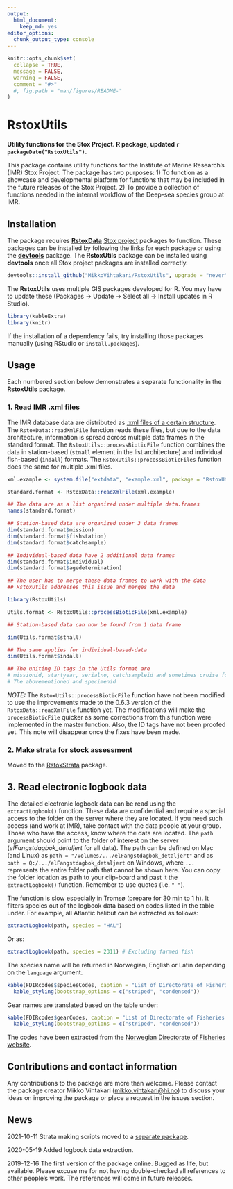 ```yaml
---
output: 
  html_document: 
    keep_md: yes
editor_options: 
  chunk_output_type: console
---
```


```r
knitr::opts_chunk$set(
  collapse = TRUE,
  message = FALSE, 
  warning = FALSE,
  comment = "#>"
  #, fig.path = "man/figures/README-"
)
```

# RstoxUtils
**Utility functions for the Stox Project. R package, updated `r packageDate("RstoxUtils")`.**

This package contains utility functions for the Institute of Marine Research's (IMR) Stox Project. The package has two purposes: 1) To function as a showcase and developmental platform for functions that may be included in the future releases of the Stox Project. 2) To provide a collection of functions needed in the internal workflow of the Deep-sea species group at IMR.

## Installation

The package requires [**RstoxData**](https://github.com/StoXProject/RstoxData/releases) [Stox project](https://github.com/StoXProject) packages to function. These packages can be installed by following the links for each package or using the [**devtools**](https://cran.r-project.org/web/packages/devtools/index.html) package. The **RstoxUtils** package can be installed using **devtools** once all Stox project packages are installed correctly. 

```r
devtools::install_github("MikkoVihtakari/RstoxUtils", upgrade = "never")
```

The **RstoxUtils** uses multiple GIS packages developed for R. You may have to update these (Packages -> Update -> Select all -> Install updates in R Studio). 

```r
library(kableExtra)
library(knitr)
```

If the installation of a dependency fails, try installing those packages manually (using RStudio or `install.packages`).

## Usage

Each numbered section below demonstrates a separate functionality in the **RstoxUtils** package. 

### 1. Read IMR .xml files

The IMR database data are distributed as [.xml files of a certain structure](https://confluence.imr.no/display/API/Biotic+V3+API+documentation). The `RstoxData::readXmlFile` function reads these files, but due to the data architecture, information is spread across multiple data frames in the standard format. The `RstoxUtils::processBioticFile` function combines the data in station-based (`stnall` element in the list architecture) and individual fish-based (`indall`) formats. The `RstoxUtils::processBioticFiles` function does the same for multiple .xml files.

```r
xml.example <- system.file("extdata", "example.xml", package = "RstoxUtils")

standard.format <- RstoxData::readXmlFile(xml.example)

## The data are as a list organized under multiple data.frames
names(standard.format)

## Station-based data are organized under 3 data frames
dim(standard.format$mission)
dim(standard.format$fishstation)
dim(standard.format$catchsample)

## Individual-based data have 2 additional data frames
dim(standard.format$individual)
dim(standard.format$agedetermination)

## The user has to merge these data frames to work with the data
## RstoxUtils addresses this issue and merges the data

library(RstoxUtils)

Utils.format <- RstoxUtils::processBioticFile(xml.example)

## Station-based data can now be found from 1 data frame

dim(Utils.format$stnall)

## The same applies for individual-based-data 
dim(Utils.format$indall)

## The uniting ID tags in the Utils format are
# missionid, startyear, serialno, catchsampleid and sometimes cruise for station based format
# The abovementioned and specimenid
```

*NOTE:* The `RstoxUtils::processBioticFile` function have not been modified to use the improvements made to the 0.6.3 version of the `RstoxData::readXmlFile` function yet. The modifications will make the `processBioticFile` quicker as some corrections from this function were implemented in the master function. Also, the ID tags have not been proofed yet. This note will disappear once the fixes have been made. 

### 2. Make strata for stock assessment

Moved to the [RstoxStrata](https://github.com/DeepWaterIMR/RstoxStrata) package. 

## 3. Read electronic logbook data

The detailed electronic logbook data can be read using the `extractLogbook()` function. These data are confidential and require a special access to the folder on the server where they are located. If you need such access (and work at IMR), take contact with the data people at your group. Those who have the access, know where the data are located. The `path` argument should point to the folder of interest on the server (*elFangstdagbok_detaljert* for all data). The path can be defined on Mac (and Linux) as `path = "/Volumes/.../elFangstdagbok_detaljert"` and as `path = Q:/.../elFangstdagbok_detaljert` on Windows, where `...` represents the entire folder path that cannot be shown here. You can copy the folder location as path to your clip-board and past it the `extractLogbook()` function. Remember to use quotes (i.e. `" "`).

The function is slow especially in Tromsø (prepare for 30 min to 1 h). It filters species out of the logbook data based on codes listed in the table under. For example, all Atlantic halibut can be extracted as follows:

```r
extractLogbook(path, species = "HAL")
```

Or as:

```r
extractLogbook(path, species = 2311) # Excluding farmed fish
```

The species name will be returned in Norwegian, English or Latin depending on the `language` argument.

```r
kable(FDIRcodes$speciesCodes, caption = "List of Directorate of Fisheries species codes. Use idNS or idFAO codes as species argument in the extractLogbook function.") %>%
  kable_styling(bootstrap_options = c("striped", "condensed"))
```

Gear names are translated based on the table under:

```r
kable(FDIRcodes$gearCodes, caption = "List of Directorate of Fisheries gear codes. The codes are automatically returned by the extractLogbook function replacing any manually reported gear information (REDSKAP column)") %>%
  kable_styling(bootstrap_options = c("striped", "condensed"))
```

The codes have been extracted from the [Norwegian Directorate of Fisheries website](https://www.fiskeridir.no/Yrkesfiske/Rapportering-ved-landing/Kodeliste).

## Contributions and contact information

Any contributions to the package are more than welcome. Please contact the package creator Mikko Vihtakari (<mikko.vihtakari@hi.no>) to discuss your ideas on improving the package or place a request in the issues section. 

## News

2021-10-11 Strata making scripts moved to a [separate package](https://github.com/DeepWaterIMR/RstoxStrata). 

2020-05-19 Added logbook data extraction.

2019-12-16 The first version of the package online. Bugged as life, but available. Please excuse me for not having double-checked all references to other people's work. The references will come in future releases. 
